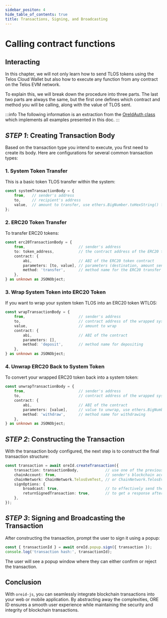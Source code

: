 ```yaml
---
sidebar_positon: 4
hide_table_of_contents: true
title: Transactions, Signing, and Broadcasting
---
```


# Calling contract functions

## Interacting

In this chapter, we will not only learn how to send TLOS tokens using the Telos Cloud Wallet but also how to execute any function from any contract on the Telos EVM network.

To explain this, we will break down the procedure into three parts. The last two parts are always the same, but the first one defines which contract and method you will be calling, along with the value of TLOS sent.

:::info
The following information is an extraction from the [OreIdAuth class](https://github.com/telosnetwork/telos-wallet/blob/develop/src/antelope/wallets/authenticators/OreIdAuth.ts) which implements all examples presented in this doc.
:::


## *STEP 1*: Creating Transaction Body

Based on the transaction type you intend to execute, you first need to create its body. Here are configurations for several common transaction types:

### 1. **System Token Transfer**

This is a basic token TLOS transfer within the system:

```typescript
const systemTransactionBody = {
    from,   // sender's address
    to,     // recipient's address
    value,  // amount to transfer, use ethers.BigNumber.toHexString() for conversion
};
```

### 2. **ERC20 Token Transfer**

To transfer ERC20 tokens:

```typescript
const erc20TransactionBody = {
    from,                        // sender's address
    to: token_address,           // the contract address of the ERC20 token
    contract: {
        abi,                     // ABI of the ERC20 token contract
        parameters: [to, value], // parameters (destination, amount sent)
        method: 'transfer',      // method name for the ERC20 transfer
    },
} as unknown as JSONObject;
```

### 3. **Wrap System Token into ERC20 Token**

If you want to wrap your system token TLOS into an ERC20 token WTLOS:

```typescript
const wrapTransactionBody = {
    from,                        // sender's address
    to,                          // contract address of the wrapped system token
    value,                       // amount to wrap
    contract: {
        abi,                     // ABI of the contract
        parameters: [], 
        method: 'deposit',       // method name for depositing
    },
} as unknown as JSONObject;
```

### 4. **Unwrap ERC20 Back to System Token**

To convert your wrapped ERC20 token back into a system token:

```typescript
const unwrapTransactionBody = {
    from,                        // sender's address
    to,                          // contract address of the wrapped system token
    contract: {
        abi,                     // ABI of the contract
        parameters: [value],     // value to unwrap, use ethers.BigNumber.toHexString() for conversion
        method: 'withdraw',      // method name for withdrawing
    },
} as unknown as JSONObject;
```

## *STEP 2*: Constructing the Transaction

With the transaction body configured, the next step is to construct the final transaction structure:

```typescript
const transaction = await oreId.createTransaction({
    transaction: transactionBody,            // use one of the previously created transaction bodies
    chainAccount: from,                      // sender's blockchain account address
    chainNetwork: ChainNetwork.TelosEvmTest, // or ChainNetwork.TelosEvmMain
    signOptions: {
        broadcast: true,                     // to effectively send the transaction
        returnSignedTransaction: true,       // to get a response after transaction execution
    },
});
```

## *STEP 3*: Signing and Broadcasting the Transaction

After constructing the transaction, prompt the user to sign it using a popup:

```typescript
const { transactionId } = await oreId.popup.sign({ transaction });
console.log('transaction hash:', transactionId);
```

The user will see a popup window where they can either confirm or reject the transaction.

## Conclusion

With `oreid-js`, you can seamlessly integrate blockchain transactions into your web or mobile application. By abstracting away the complexities, ORE ID ensures a smooth user experience while maintaining the security and integrity of blockchain transactions.
